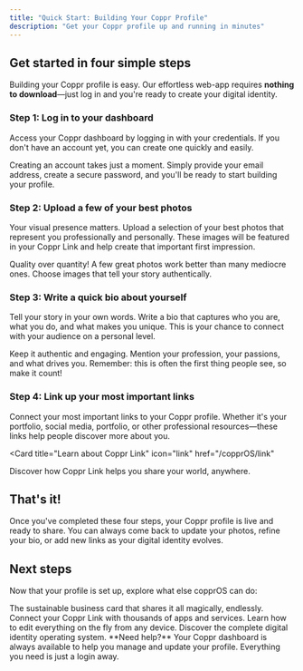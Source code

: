 ```yaml
---
title: "Quick Start: Building Your Coppr Profile"
description: "Get your Coppr profile up and running in minutes"
---
```


## Get started in four simple steps

Building your Coppr profile is easy. Our effortless web-app requires **nothing to download**—just log in and you're ready to create your digital identity.

### Step 1: Log in to your dashboard

Access your Coppr dashboard by logging in with your credentials. If you don't have an account yet, you can create one quickly and easily.

<Accordion icon="user" title="First time logging in?">
  Creating an account takes just a moment. Simply provide your email address, create a secure password, and you'll be ready to start building your profile.
</Accordion>

### Step 2: Upload a few of your best photos

Your visual presence matters. Upload a selection of your best photos that represent you professionally and personally. These images will be featured in your Coppr Link and help create that important first impression.

<Tip>
  Quality over quantity! A few great photos work better than many mediocre ones. Choose images that tell your story authentically.
</Tip>

### Step 3: Write a quick bio about yourself

Tell your story in your own words. Write a bio that captures who you are, what you do, and what makes you unique. This is your chance to connect with your audience on a personal level.

<Accordion icon="pen-to-square" title="Bio writing tips">
  Keep it authentic and engaging. Mention your profession, your passions, and what drives you. Remember: this is often the first thing people see, so make it count!
</Accordion>

### Step 4: Link up your most important links

Connect your most important links to your Coppr profile. Whether it's your portfolio, social media, portfolio, or other professional resources—these links help people discover more about you.

<Card
  title="Learn about Coppr Link"
  icon="link"
  href="/copprOS/link"
>
  Discover how Coppr Link helps you share your world, anywhere.
</Card>

## That's it!

Once you've completed these four steps, your Coppr profile is live and ready to share. You can always come back to update your photos, refine your bio, or add new links as your digital identity evolves.

## Next steps

Now that your profile is set up, explore what else copprOS can do:

<CardGroup cols={2}>

<Card title="Get your Coppr Card" icon="id-card" href="/copprOS/card">
  The sustainable business card that shares it all magically, endlessly.
</Card>

<Card title="Explore integrations" icon="plug" href="/copprOS/integrations">
  Connect your Coppr Link with thousands of apps and services.
</Card>

<Card title="Manage your dashboard" icon="sliders" href="/copprOS/dashboard">
  Learn how to edit everything on the fly from any device.
</Card>

<Card title="Learn more about copprOS" icon="book" href="/copprOS">
  Discover the complete digital identity operating system.
</Card>

</CardGroup>

<Note>
  **Need help?** Your Coppr dashboard is always available to help you manage and update your profile. Everything you need is just a login away.
</Note>


